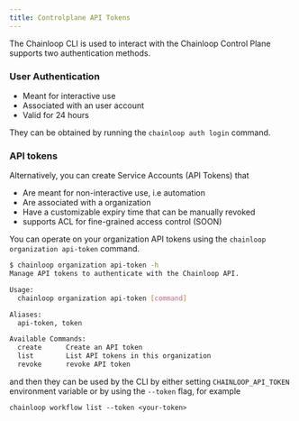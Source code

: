 ```yaml
---
title: Controlplane API Tokens
---
```


The Chainloop CLI is used to interact with the Chainloop Control Plane supports two authentication methods.

### User Authentication

- Meant for interactive use
- Associated with an user account
- Valid for 24 hours

They can be obtained by running the `chainloop auth login` command.

### API tokens

Alternatively, you can create Service Accounts (API Tokens) that

- Are meant for non-interactive use, i.e automation
- Are associated with a organization
- Have a customizable expiry time that can be manually revoked
- supports ACL for fine-grained access control (SOON)

You can operate on your organization API tokens using the `chainloop organization api-token` command.

```sh
$ chainloop organization api-token -h
Manage API tokens to authenticate with the Chainloop API.

Usage:
  chainloop organization api-token [command]

Aliases:
  api-token, token

Available Commands:
  create      Create an API token
  list        List API tokens in this organization
  revoke      revoke API token
```

and then they can be used by the CLI by either setting `CHAINLOOP_API_TOKEN` environment variable or by using the `--token` flag, for example

```
chainloop workflow list --token <your-token>
```